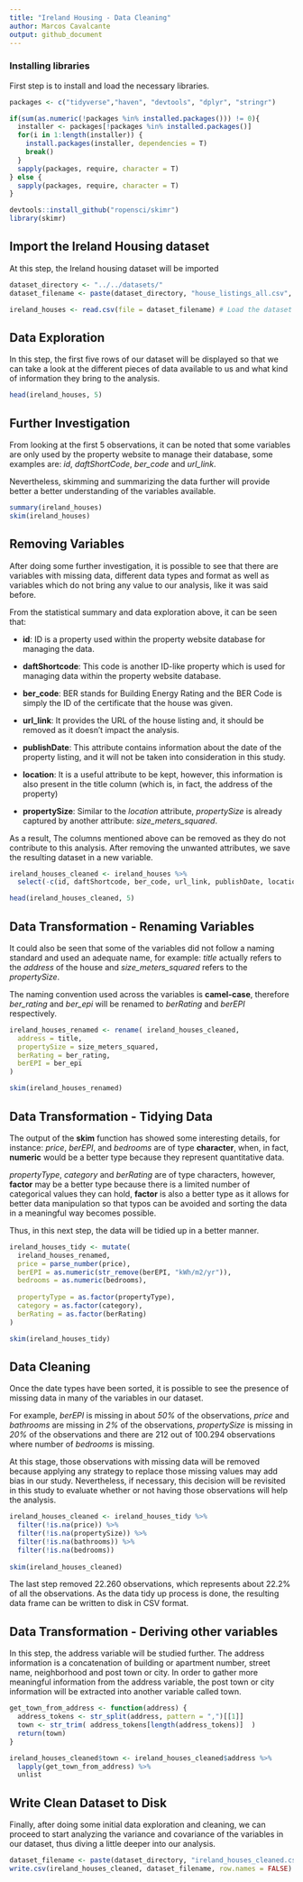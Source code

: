 ```yaml
---
title: "Ireland Housing - Data Cleaning"
author: Marcos Cavalcante
output: github_document
---
```


### Installing libraries

First step is to install and load the necessary libraries.

```r
packages <- c("tidyverse","haven", "devtools", "dplyr", "stringr")

if(sum(as.numeric(!packages %in% installed.packages())) != 0){
  installer <- packages[!packages %in% installed.packages()]
  for(i in 1:length(installer)) {
    install.packages(installer, dependencies = T)
    break()
  }
  sapply(packages, require, character = T) 
} else {
  sapply(packages, require, character = T) 
}

devtools::install_github("ropensci/skimr")
library(skimr)

```

## Import the Ireland Housing dataset

At this step, the Ireland housing dataset will be imported

```r
dataset_directory <- "../../datasets/"
dataset_filename <- paste(dataset_directory, "house_listings_all.csv", sep="")

ireland_houses <- read.csv(file = dataset_filename) # Load the dataset
```

## Data Exploration

In this step, the first five rows of our dataset will be displayed so that we can take a look at the different pieces of data available to us and what kind of information they bring to the analysis.

```r
head(ireland_houses, 5)
```

## Further Investigation

From looking at the first 5 observations, it can be noted that some variables are only used by the property website to manage their database, some examples are: *id*, *daftShortCode*, *ber_code* and *url_link*.

Nevertheless, skimming and summarizing the data further will provide better a better understanding of the variables available.

```r
summary(ireland_houses)
skim(ireland_houses)
```
## Removing Variables

After doing some further investigation, it is possible to see that there are variables with missing data, different data types and format as well as variables which do not bring any value to our analysis, like it was said before.


From the statistical summary and data exploration above, it can be seen that:

* __id__: ID is a property used within the property website database for managing the data.

* __daftShortcode__: This code is another ID-like property which is used for managing data within the property website database.

* __ber_code__: BER stands for Building Energy Rating and the BER Code is simply the ID of the certificate that the house was given.

* __url_link__: It provides the URL of the house listing and, it should be removed as it doesn't impact the analysis.

* __publishDate__: This attribute contains information about the date of the property listing, and it will not be taken into consideration in this study.

* __location__: It is a useful attribute to be kept, however, this information is also present in the title column (which is, in fact, the address of the property)

* __propertySize__: Similar to the _location_ attribute, _propertySize_ is already captured by another attribute: _size_meters_squared_.

As a result, The columns mentioned above can be removed as they do not contribute to this analysis. After removing the unwanted attributes, we save the resulting dataset in a new variable.

```r
ireland_houses_cleaned <- ireland_houses %>% 
  select(-c(id, daftShortcode, ber_code, url_link, publishDate, location, propertySize)) 

head(ireland_houses_cleaned, 5)
```


## Data Transformation - Renaming Variables

It could also be seen that some of the variables did not follow a naming standard and used an adequate name, for example: *title* actually refers to the *address* of the house and *size_meters_squared* refers to the *propertySize*.

The naming convention used across the variables is __camel-case__, therefore *ber_rating* and *ber_epi* will be renamed to *berRating* and *berEPI* respectively.

```r
ireland_houses_renamed <- rename( ireland_houses_cleaned, 
  address = title,
  propertySize = size_meters_squared,
  berRating = ber_rating,
  berEPI = ber_epi
)

skim(ireland_houses_renamed)
```
## Data Transformation - Tidying Data

The output of the __skim__ function has showed some interesting details, for instance: *price*, *berEPI*, and *bedrooms* are of type __character__, when, in fact, __numeric__ would be a better type because they represent quantitative data.

*propertyType*, *category* and *berRating* are of type characters, however, __factor__ may be a better type because there is a limited number of categorical values they can hold, __factor__ is also a better type as it allows for better data manipulation so that typos can be avoided and sorting the data in a meaningful way becomes possible.

Thus, in this next step, the data will be tidied up in a better manner.

```r
ireland_houses_tidy <- mutate(
  ireland_houses_renamed,
  price = parse_number(price),
  berEPI = as.numeric(str_remove(berEPI, "kWh/m2/yr")),
  bedrooms = as.numeric(bedrooms),
  
  propertyType = as.factor(propertyType),
  category = as.factor(category),
  berRating = as.factor(berRating)
)

skim(ireland_houses_tidy)
```


## Data Cleaning
Once the date types have been sorted, it is possible to see the presence of missing data in many of the variables in our dataset.

For example, *berEPI* is missing in about *50%* of the observations, *price* and *bathrooms* are missing in *2%* of the observations, *propertySize* is missing in *20%* of the observations and there are 212 out of 100.294 observations where number of *bedrooms* is missing.

At this stage, those observations with missing data will be removed because applying any strategy to replace those missing values may add bias in our study. Nevertheless, if necessary, this decision will be revisited in this study to evaluate whether or not having those observations will help the analysis.

```r
ireland_houses_cleaned <- ireland_houses_tidy %>%
  filter(!is.na(price)) %>%
  filter(!is.na(propertySize)) %>%
  filter(!is.na(bathrooms)) %>%
  filter(!is.na(bedrooms))
  
skim(ireland_houses_cleaned)
```

The last step removed 22.260 observations, which represents about 22.2% of all the observations.
As the data tidy up process is done, the resulting data frame can be written to disk in CSV format.

## Data Transformation - Deriving other variables

In this step, the address variable will be studied further. The address information is a concatenation of building or apartment number, street name, neighborhood and post town or city. In order to gather more meaningful information from the address variable, the post town or city information will be extracted into another variable called town.

```r
get_town_from_address <- function(address) {
  address_tokens <- str_split(address, pattern = ",")[[1]]
  town <- str_trim( address_tokens[length(address_tokens)]  )
  return(town)
}

ireland_houses_cleaned$town <- ireland_houses_cleaned$address %>% 
  lapply(get_town_from_address) %>%
  unlist
```

## Write Clean Dataset to Disk

Finally, after doing some initial data exploration and cleaning, we can proceed to start analyzing the variance and covariance of the variables in our dataset, thus diving a little deeper into our analysis.

```r
dataset_filename <- paste(dataset_directory, "ireland_houses_cleaned.csv", sep="")
write.csv(ireland_houses_cleaned, dataset_filename, row.names = FALSE)
```

